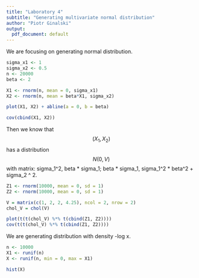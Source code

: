 ```yaml
---
title: "Laboratory 4"
subtitle: "Generating multivariate normal distribution"
author: "Piotr Ginalski"
output:
  pdf_document: default
---
```

We are focusing on generating normal distribution.
```r
sigma_x1 <- 1
sigma_x2 <- 0.5
n <- 20000
beta <- 2

X1 <- rnorm(n, mean = 0, sigma_x1)
X2 <- rnorm(n, mean = beta*X1, sigma_x2)

plot(X1, X2) + abline(a = 0, b = beta)

cov(cbind(X1, X2))
```

Then we know that $$(X_1, X_2)$$ has a distribution $$N(0, V)$$ with matrix: sigma_1^2, beta * sigma_1; beta * sigma_1, sigma_1^2 * beta^2 + sigma_2 ^ 2.
```r
Z1 <- rnorm(10000, mean = 0, sd = 1)
Z2 <- rnorm(10000, mean = 0, sd = 1)

V = matrix(c(1, 2, 2, 4.25), ncol = 2, nrow = 2)
chol_V = chol(V)

plot(t(t(chol_V) %*% t(cbind(Z1, Z2))))
cov(t(t(chol_V) %*% t(cbind(Z1, Z2))))

```

We are generating distribution with density -log x.
```r
n <- 10000
X1 <- runif(n)
X <- runif(n, min = 0, max = X1)

hist(X) 
```


